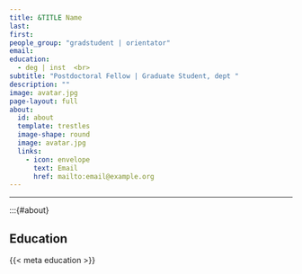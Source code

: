 ```yaml
---
title: &TITLE Name
last: 
first: 
people_group: "gradstudent | orientator"
email: 
education:
  - deg | inst  <br> 
subtitle: "Postdoctoral Fellow | Graduate Student, dept "
description: ""
image: avatar.jpg
page-layout: full
about: 
  id: about
  template: trestles
  image-shape: round
  image: avatar.jpg
  links:
    - icon: envelope
      text: Email
      href: mailto:email@example.org
---
```


<hr>

:::{#about}


## Education
{{< meta education >}}

<br>


